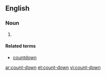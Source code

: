 {{also|countdown}}
==English==

===Noun===
{{en-noun}}

# {{alternative spelling of|countdown}}

====Related terms====
* [[countdown]]

[[ar:count-down]]
[[et:count-down]]
[[vi:count-down]]